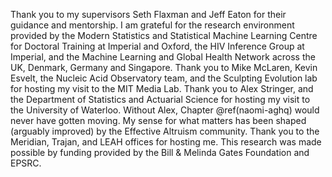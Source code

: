 Thank you to my supervisors Seth Flaxman and Jeff Eaton for their guidance and mentorship.
I am grateful for the research environment provided by the Modern Statistics and Statistical Machine Learning Centre for Doctoral Training at Imperial and Oxford, the HIV Inference Group at Imperial, and the Machine Learning and Global Health Network across the UK, Denmark, Germany and Singapore.
Thank you to Mike McLaren, Kevin Esvelt, the Nucleic Acid Observatory team, and the Sculpting Evolution lab for hosting my visit to the MIT Media Lab.
<!-- Boston: Lenni, Lenny, Simon, Janika, Frances, Geetha, Leilani, Tammy. -->
Thank you to Alex Stringer, and the Department of Statistics and Actuarial Science for hosting my visit to the University of Waterloo.
Without Alex, Chapter \@ref(naomi-aghq) would never have gotten moving.
My sense for what matters has been shaped (arguably improved) by the Effective Altruism community.
Thank you to the Meridian, Trajan, and LEAH offices for hosting me.
This research was made possible by funding provided by the Bill & Melinda Gates Foundation and EPSRC.
<!-- Parents: Deborah, Karl. -->
<!-- Grandparents: Kath, Tony. -->
<!-- 42 Sharon Gardens: Dewi, Henry, Jerome, Johnny, Tamara -->

\begin{flushright}
Adam Howes \\
Imperial College London\\
December 2023
\end{flushright}
